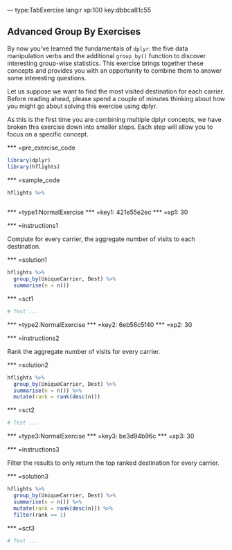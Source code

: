 --- type:TabExercise lang:r xp:100 key:dbbca81c55

## Advanced Group By Exercises

By now you've learned the fundamentals of `dplyr`: the five data manipulation verbs and the additional `group_by()` function to discover interesting group-wise statistics. This exercise brings together these concepts and provides you with an opportunity to combine them to answer some interesting questions.

Let us suppose we want to find the most visited destination for each carrier. Before reading ahead, please spend a couple of minutes thinking about how you might go about solving this exercise using dplyr.

As this is the first time you are combining multiple dplyr concepts, we have broken this exercise down into smaller steps. Each step will allow you to focus on a specific concept.

*** =pre_exercise_code

```r
library(dplyr)
library(hflights)
```

*** =sample_code

```r
hflights %>%
  
```


*** =type1:NormalExercise 
*** =key1: 421e55e2ec
*** =xp1: 30

*** =instructions1

Compute for every carrier, the aggregate number of visits to each destination.

*** =solution1

```r
hflights %>% 
  group_by(UniqueCarrier, Dest) %>%
  summarise(n = n())
```

*** =sct1

```r
# Test ...
```


*** =type2:NormalExercise 
*** =key2: 6eb56c5f40
*** =xp2: 30

*** =instructions2

Rank the aggregate number of visits for every carrier.

*** =solution2

```r
hflights %>% 
  group_by(UniqueCarrier, Dest) %>%
  summarise(n = n()) %>%
  mutate(rank = rank(desc(n)))
```

*** =sct2

```r
# Test ...
```


*** =type3:NormalExercise 
*** =key3: be3d94b96c
*** =xp3: 30

*** =instructions3

Filter the results to only return the top ranked destination for every carrier.

*** =solution3

```r
hflights %>% 
  group_by(UniqueCarrier, Dest) %>%
  summarise(n = n()) %>%
  mutate(rank = rank(desc(n))) %>%
  filter(rank == 1)
```

*** =sct3

```r
# Test ...
```


